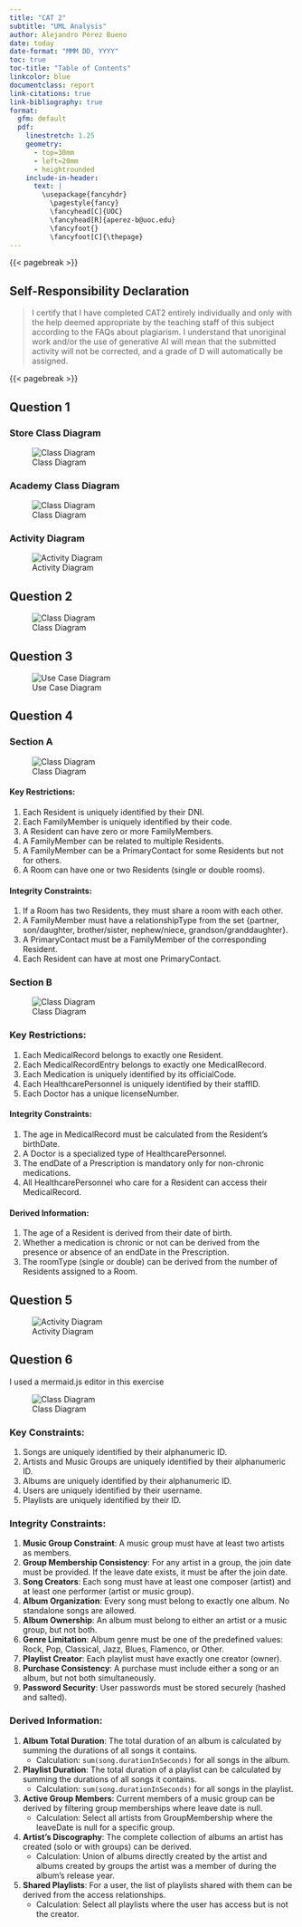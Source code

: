 ```yaml
---
title: "CAT 2"
subtitle: "UML Analysis"
author: Alejandro Pérez Bueno
date: today
date-format: "MMM DD, YYYY"
toc: true
toc-title: "Table of Contents"
linkcolor: blue
documentclass: report
link-citations: true
link-bibliography: true
format:
  gfm: default
  pdf:
    linestretch: 1.25
    geometry:
      - top=30mm
      - left=20mm
      - heightrounded
    include-in-header:
      text: |
        \usepackage{fancyhdr}
          \pagestyle{fancy}
          \fancyhead[C]{UOC}
          \fancyhead[R]{aperez-b@uoc.edu}
          \fancyfoot{}
          \fancyfoot[C]{\thepage}
---
```


{{< pagebreak >}}

## Self-Responsibility Declaration

> I certify that I have completed CAT2 entirely individually and only with the help deemed appropriate
by the teaching staff of this subject according to the FAQs about plagiarism. I understand that
unoriginal work and/or the use of generative AI will mean that the submitted activity will not be
corrected, and a grade of D will automatically be assigned.

{{< pagebreak >}}

## Question 1

### Store Class Diagram

![Class Diagram](./img/ex1-1.jpeg)

### Academy Class Diagram

![Class Diagram](./img/ex1-2.jpeg)

### Activity Diagram

![Activity Diagram](./img/ex1-3.jpeg)

## Question 2

![Class Diagram](./img/ex2.png)

## Question 3

![Use Case Diagram](./img/ex3.png)

## Question 4

### Section A

![Class Diagram](./img/ex4-1.png)

#### Key Restrictions:
1. Each Resident is uniquely identified by their DNI.
2. Each FamilyMember is uniquely identified by their code.
3. A Resident can have zero or more FamilyMembers.
4. A FamilyMember can be related to multiple Residents.
5. A FamilyMember can be a PrimaryContact for some Residents but not for others.
6. A Room can have one or two Residents (single or double rooms).

#### Integrity Constraints:
1. If a Room has two Residents, they must share a room with each other.
2. A FamilyMember must have a relationshipType from the set {partner, son/daughter, brother/sister, nephew/niece, grandson/granddaughter}.
3. A PrimaryContact must be a FamilyMember of the corresponding Resident.
4. Each Resident can have at most one PrimaryContact.

### Section B

![Class Diagram](./img/ex4-2.png)

### Key Restrictions:
1. Each MedicalRecord belongs to exactly one Resident.
2. Each MedicalRecordEntry belongs to exactly one MedicalRecord.
3. Each Medication is uniquely identified by its officialCode.
4. Each HealthcarePersonnel is uniquely identified by their staffID.
5. Each Doctor has a unique licenseNumber.

#### Integrity Constraints:
1. The age in MedicalRecord must be calculated from the Resident's birthDate.
2. A Doctor is a specialized type of HealthcarePersonnel.
3. The endDate of a Prescription is mandatory only for non-chronic medications.
4. All HealthcarePersonnel who care for a Resident can access their MedicalRecord.

#### Derived Information:
1. The age of a Resident is derived from their date of birth.
2. Whether a medication is chronic or not can be derived from the presence or absence of an endDate in the Prescription.
3. The roomType (single or double) can be derived from the number of Residents assigned to a Room.

## Question 5

![Activity Diagram](./img/ex5.png)

## Question 6

:::{.callout-note}
I used a mermaid.js editor in this exercise
:::

![Class Diagram](./img/ex6.png)

### Key Constraints:
1. Songs are uniquely identified by their alphanumeric ID.
2. Artists and Music Groups are uniquely identified by their alphanumeric ID.
3. Albums are uniquely identified by their alphanumeric ID.
4. Users are uniquely identified by their username.
5. Playlists are uniquely identified by their ID.

### Integrity Constraints:
1. **Music Group Constraint**: A music group must have at least two artists as members.
2. **Group Membership Consistency**: For any artist in a group, the join date must be provided. If the leave date exists, it must be after the join date.
3. **Song Creators**: Each song must have at least one composer (artist) and at least one performer (artist or music group).
4. **Album Organization**: Every song must belong to exactly one album. No standalone songs are allowed.
5. **Album Ownership**: An album must belong to either an artist or a music group, but not both.
6. **Genre Limitation**: Album genre must be one of the predefined values: Rock, Pop, Classical, Jazz, Blues, Flamenco, or Other.
7. **Playlist Creator**: Each playlist must have exactly one creator (owner).
8. **Purchase Consistency**: A purchase must include either a song or an album, but not both simultaneously.
9. **Password Security**: User passwords must be stored securely (hashed and salted).

### Derived Information:
1. **Album Total Duration**: The total duration of an album is calculated by summing the durations of all songs it contains.
   - Calculation: `sum(song.durationInSeconds)` for all songs in the album.

2. **Playlist Duration**: The total duration of a playlist can be calculated by summing the durations of all songs it contains.
   - Calculation: `sum(song.durationInSeconds)` for all songs in the playlist.

3. **Active Group Members**: Current members of a music group can be derived by filtering group memberships where leave date is null.
   - Calculation: Select all artists from GroupMembership where the leaveDate is null for a specific group.

4. **Artist's Discography**: The complete collection of albums an artist has created (solo or with groups) can be derived.
   - Calculation: Union of albums directly created by the artist and albums created by groups the artist was a member of during the album's release year.

5. **Shared Playlists**: For a user, the list of playlists shared with them can be derived from the access relationships.
   - Calculation: Select all playlists where the user has access but is not the creator.
